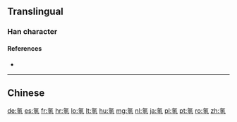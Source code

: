{{also|氫}}
==Translingual==

===Han character===
{{Han char|rn=84|rad=气|as=05|sn=9|four=|canj=人弓弓人一 (ONNOM)|ids=⿹气𢀖}}

====References====
* {{Han ref|kx=0599.111|hdz=32011.070|uh=6C22|ud=27682}}

----

==Chinese==
{{zh-see|氫}}

[[de:氢]]
[[es:氢]]
[[fr:氢]]
[[hr:氢]]
[[lo:氢]]
[[lt:氢]]
[[hu:氢]]
[[mg:氢]]
[[nl:氢]]
[[ja:氢]]
[[pl:氢]]
[[pt:氢]]
[[ro:氢]]
[[zh:氢]]